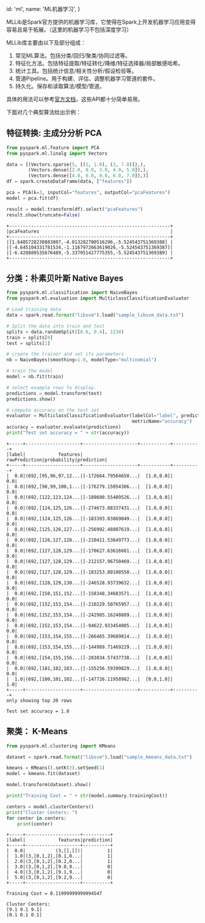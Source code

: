   id: 'ml',
  name: 'ML机器学习',
}

MLLib是Spark官方提供的机器学习库，它使得在Spark上开发机器学习应用变得容易且易于拓展。（这里的机器学习不包括深度学习）

MLLib库主要由以下及部分组成：

1. 常见ML算法。包括分类/回归/聚类/协同过滤等。
2. 特征化方法。包括特征提取/特征转化/降维/特征选择器/局部敏感哈希。
3. 统计工具。包括统计信息/相关性分析/假设检验等。
4. 管道Pipeline。用于构建、评估、调整机器学习管道的套件。
5. 持久化。保存和读取算法/模型/管道。

具体的用法可以参考[官方文档][doc]，这些API都十分简单易用。

下面对几个典型算法给出示例：

## 特征转换: 主成分分析 PCA

```python
from pyspark.ml.feature import PCA
from pyspark.ml.linalg import Vectors

data = [(Vectors.sparse(5, [(1, 1.0), (3, 7.0)]),),
        (Vectors.dense([2.0, 0.0, 3.0, 4.0, 5.0]),),
        (Vectors.dense([4.0, 0.0, 0.0, 6.0, 7.0]),)]
df = spark.createDataFrame(data, ["features"])

pca = PCA(k=3, inputCol="features", outputCol="pcaFeatures")
model = pca.fit(df)

result = model.transform(df).select("pcaFeatures")
result.show(truncate=False)
```

```text
+-----------------------------------------------------------+
|pcaFeatures                                                |
+-----------------------------------------------------------+
|[1.6485728230883807,-4.013282700516296,-5.524543751369388] |
|[-4.645104331781534,-1.1167972663619026,-5.524543751369387]|
|[-6.428880535676489,-5.337951427775355,-5.524543751369389] |
+-----------------------------------------------------------+
```

## 分类：朴素贝叶斯 Native Bayes

```python
from pyspark.ml.classification import NaiveBayes
from pyspark.ml.evaluation import MulticlassClassificationEvaluator

# Load training data
data = spark.read.format("libsvm").load("sample_libsvm_data.txt")

# Split the data into train and test
splits = data.randomSplit([0.6, 0.4], 1234)
train = splits[0]
test = splits[1]

# create the trainer and set its parameters
nb = NaiveBayes(smoothing=1.0, modelType="multinomial")

# train the model
model = nb.fit(train)

# select example rows to display.
predictions = model.transform(test)
predictions.show()

# compute accuracy on the test set
evaluator = MulticlassClassificationEvaluator(labelCol="label", predictionCol="prediction",
                                              metricName="accuracy")
accuracy = evaluator.evaluate(predictions)
print("Test set accuracy = " + str(accuracy))
```

```text
+-----+--------------------+--------------------+-----------+----------+
|label|            features|       rawPrediction|probability|prediction|
+-----+--------------------+--------------------+-----------+----------+
|  0.0|(692,[95,96,97,12...|[-172664.79564650...|  [1.0,0.0]|       0.0|
|  0.0|(692,[98,99,100,1...|[-176279.15054306...|  [1.0,0.0]|       0.0|
|  0.0|(692,[122,123,124...|[-189600.55409526...|  [1.0,0.0]|       0.0|
|  0.0|(692,[124,125,126...|[-274673.88337431...|  [1.0,0.0]|       0.0|
|  0.0|(692,[124,125,126...|[-183393.03869049...|  [1.0,0.0]|       0.0|
|  0.0|(692,[125,126,127...|[-256992.48807619...|  [1.0,0.0]|       0.0|
|  0.0|(692,[126,127,128...|[-210411.53649773...|  [1.0,0.0]|       0.0|
|  0.0|(692,[127,128,129...|[-170627.63616681...|  [1.0,0.0]|       0.0|
|  0.0|(692,[127,128,129...|[-212157.96750469...|  [1.0,0.0]|       0.0|
|  0.0|(692,[127,128,129...|[-183253.80108550...|  [1.0,0.0]|       0.0|
|  0.0|(692,[128,129,130...|[-246528.93739632...|  [1.0,0.0]|       0.0|
|  0.0|(692,[150,151,152...|[-158348.34683571...|  [1.0,0.0]|       0.0|
|  0.0|(692,[152,153,154...|[-210229.50765957...|  [1.0,0.0]|       0.0|
|  0.0|(692,[152,153,154...|[-242985.16248889...|  [1.0,0.0]|       0.0|
|  0.0|(692,[152,153,154...|[-94622.933454005...|  [1.0,0.0]|       0.0|
|  0.0|(692,[153,154,155...|[-266465.39689814...|  [1.0,0.0]|       0.0|
|  0.0|(692,[153,154,155...|[-144989.71469229...|  [1.0,0.0]|       0.0|
|  0.0|(692,[154,155,156...|[-283834.57437738...|  [1.0,0.0]|       0.0|
|  0.0|(692,[181,182,183...|[-155256.59399829...|  [1.0,0.0]|       0.0|
|  1.0|(692,[100,101,102...|[-147726.11958982...|  [0.0,1.0]|       1.0|
+-----+--------------------+--------------------+-----------+----------+
only showing top 20 rows

Test set accuracy = 1.0
```

## 聚类： K-Means


```python
from pyspark.ml.clustering import KMeans

dataset = spark.read.format("libsvm").load("sample_kmeans_data.txt")

kmeans = KMeans().setK(2).setSeed(1)
model = kmeans.fit(dataset)

model.transform(dataset).show()

print("Training Cost = " + str(model.summary.trainingCost))

centers = model.clusterCenters()
print("Cluster Centers: ")
for center in centers:
    print(center)
```

```text
+-----+--------------------+----------+
|label|            features|prediction|
+-----+--------------------+----------+
|  0.0|           (3,[],[])|         1|
|  1.0|(3,[0,1,2],[0.1,0...|         1|
|  2.0|(3,[0,1,2],[0.2,0...|         1|
|  3.0|(3,[0,1,2],[9.0,9...|         0|
|  4.0|(3,[0,1,2],[9.1,9...|         0|
|  5.0|(3,[0,1,2],[9.2,9...|         0|
+-----+--------------------+----------+

Training Cost = 0.11999999999994547

Cluster Centers:
[9.1 9.1 9.1]
[0.1 0.1 0.1]
```

[doc]: http://spark.apache.org/docs/latest/ml-guide.html
